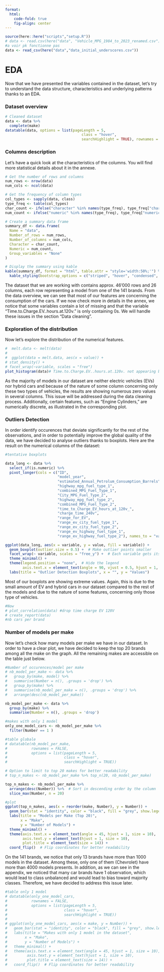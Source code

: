 ```yaml
---
format:
  html:
    code-fold: true
    fig-align: center
---
```


```r
source(here::here("scripts","setup.R"))
# data <- read.csv(here("data", "Vehicle_MPG_1984_to_2023_renamed.csv"), na = c(""))
#a voir pk fonctionne pas
data <- read_csv(here("data","data_initial_underscores.csv"))
```

# EDA

Now that we have presented the variables contained in the dataset, let's try to understand the data structure, characteristics and underlying patterns thanks to an EDA.

### Dataset overview 

```r
# Cleaned dataset
data <- data %>%
  complete(make)
datatable(data, options = list(pageLength = 5,
                                   class = "hover",
                                   searchHighlight = TRUE), rownames = FALSE)
```

### Columns description

Let's have a quick look at the characteristics of the columns. You will find more statistical details about it in the annexe. 

```r

# Get the number of rows and columns
num_rows <- nrow(data)
num_cols <- ncol(data)

# Get the frequency of column types
col_types <- sapply(data, class)
type_freq <- table(col_types)
char_count <- ifelse("character" %in% names(type_freq), type_freq["character"], 0)
num_count <- ifelse("numeric" %in% names(type_freq), type_freq["numeric"], 0)

# Create a summary data frame
summary_df <- data.frame(
  Name = "data",
  Number_of_rows = num_rows,
  Number_of_columns = num_cols,
  Character = char_count,
  Numeric = num_count,
  Group_variables = "None"
)

# Display the summary using kable
kable(summary_df, format = "html", table.attr = "style='width:50%;'") %>%
  kable_styling(bootstrap_options = c("striped", "hover", "condensed", "responsive"))

```


The dataset that we are working with contains approx. 46'000 rows and 26 columns, each row representing a model from one of the 141 brands. From the data overview, we can see that most of our features are concerning the consumption of the cars. If we now check more in details in the annex, we notice that some variables contain a lot of missing and that the variable "Time.to.Charge.EV..hours.at.120v." is only containing 0s. We will handle these issues in the section "Data cleaning".

### Exploration of the distribution

Now let's explore the distribution of the numerical features.

```r
#  melt.data <- melt(data)
# 
#  ggplot(data = melt.data, aes(x = value)) + 
# stat_density() + 
# facet_wrap(~variable, scales = "free")
plot_histogram(data)# Time.to.Charge.EV..hours.at.120v. not appearing because all observations = 0 
```

As the majority of models in our dataset are neither electric vehicles (EVs) nor hybrid cars and because of the nature of some column concerning only these two types of vehicles, the results are showing numerous zero values in several columns. This issue will be addressed during the data cleaning process. Additionally, certain features, such as "Engine Cylinders," are numerically discrete, as illustrated in the corresponding plot.

### Outliers Detection

In order identify occurences that deviate significantly for the rest of the observations, and in order to potentially improve the global quality of the data, we have decided to analyse outliers thanks to boxplots. Here are the result on the numerical columns of the dataset: 

```r
#tentative boxplots

data_long <- data %>%
  select_if(is.numeric) %>%
  pivot_longer(cols = c("ID", 
                        "model_year", 
                        "estimated_Annual_Petrolum_Consumption_Barrels", "City_MPG_Fuel_Type_1",
                        "highway_mpg_fuel_type_1", 
                        "combined_MPG_Fuel_Type_1", 
                        "City_MPG_Fuel_Type_2", 
                        "highway_mpg_fuel_type_2", 
                        "combined_MPG_Fuel_Type_2", 
                        "time_to_Charge_EV_hours_at_120v_", 
                        "charge_time_240v", 
                        "range_for_EV", 
                        "range_ev_city_fuel_type_1", 
                        "range_ev_city_fuel_type_2", 
                        "range_ev_highway_fuel_type_1", 
                        "range_ev_highway_fuel_type_2"), names_to = "variable", values_to = "value")

ggplot(data_long, aes(x = variable, y = value, fill = variable)) +
  geom_boxplot(outlier.size = 0.5) +  # Make outlier points smaller
  facet_wrap(~ variable, scales = "free_y") +  # Each variable gets its own y-axis
  theme_minimal() +
  theme(legend.position = "none",  # Hide the legend
        axis.text.x = element_text(angle = 90, vjust = 0.5, hjust = 1, size = 0),strip.text = element_text(size = 7)) +  # Rotate x-axis labels
  labs(title = "Outlier Detection Boxplots", x = "", y = "Values")

```

Most of our boxplots are showing extreme values. Again, this is due to the small amount of EV and hybrid cars in our dataset compared to the rest of the models and due to the nature of some features, concerning only those type of vehicles. 
```r
#Now 
# plot_correlation(data) #drop time charge EV 120V
# create_report(data)
#nb cars per brand
```

### Number of models per make

Now let's check how many models per make we have in our dataset. In order to have a clear plot, we have decided to keep the top 20 brands among all the make on the graph. All the remaining makes are accessible on the table just below. 

```r
#Number of occurences/model per make 
# nb_model_per_make <- data %>%
#   group_by(make, model) %>%
#   summarise(Number = n(), .groups = 'drop') %>%
#   group_by(make) %>%
#   summarise(nb_model_per_make = n(), .groups = 'drop') %>%
#   arrange(desc(nb_model_per_make))

nb_model_per_make <- data %>%
  group_by(make) %>%
  summarise(Number = n(), .groups = 'drop')

#makes with only 1 model 
only_one_model_cars <- nb_model_per_make %>%
  filter(Number == 1 )

#table globale
# datatable(nb_model_per_make,
#           rownames = FALSE,
#           options = list(pageLength = 5,
#                          class = "hover",
#                          searchHighlight = TRUE))
```

```r
# Option to limit to top 20 makes for better readability
# top_n_makes <- nb_model_per_make %>% top_n(20, nb_model_per_make)

top_n_makes <- nb_model_per_make %>%
  arrange(desc(Number)) %>%  # Sort in descending order by the column 'count'
  slice_max(Number, n = 20)

#plot
ggplot(top_n_makes, aes(x = reorder(make, Number), y = Number)) +
  geom_bar(stat = "identity", color = "black", fill = "grey", show.legend = FALSE) +
  labs(title = "Models per Make (Top 20)",
       x = "Make",
       y = "Number of Models") +
  theme_minimal() +
  theme(axis.text.x = element_text(angle = 45, hjust = 1, size = 10),
        axis.text.y = element_text(hjust = 1, size = 10),
        plot.title = element_text(size = 14)) +
  coord_flip()  # Flip coordinates for better readability


```

On the 141 brands, we notice that only 13 brands have more than 1000 models in the dataset. Among these, only one of them (Chevrolet) have more than 4000 models presents. In addition, as we can see in the appendix, we noticed that many car brands have 1 observation, which would lead to class unbalanced and would lead to bias toward majority classes. Therefore, we have decided to address this issue later. 

```r
#table only 1 model
# datatable(only_one_model_cars,
#           rownames = FALSE,
#           options = list(pageLength = 5,
#                          class = "hover",
#                          searchHighlight = TRUE))
# 
# ggplot(only_one_model_cars, aes(x = make, y = Number)) +
#   geom_bar(stat = "identity", color = "black", fill = "grey", show.legend = FALSE) +
#   labs(title = "Makes with only 1 model in the dataset",
#        x = "Make",
#        y = "Number of Models") +
#   theme_minimal() +
#   theme(axis.text.x = element_text(angle = 45, hjust = 1, size = 10),
#         axis.text.y = element_text(hjust = 1, size = 10),
#         plot.title = element_text(size = 14)) +
#   coord_flip()  # Flip coordinates for better readability

```

